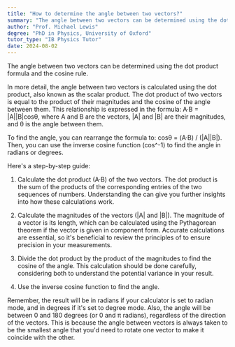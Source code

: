 ```yaml
---
title: "How to determine the angle between two vectors?"
summary: "The angle between two vectors can be determined using the dot product formula and the cosine rule."
author: "Prof. Michael Lewis"
degree: "PhD in Physics, University of Oxford"
tutor_type: "IB Physics Tutor"
date: 2024-08-02
---
```


The angle between two vectors can be determined using the dot product formula and the cosine rule.

In more detail, the angle between two vectors is calculated using the dot product, also known as the scalar product. The dot product of two vectors is equal to the product of their magnitudes and the cosine of the angle between them. This relationship is expressed in the formula: A·B = |A||B|cosθ, where A and B are the vectors, |A| and |B| are their magnitudes, and θ is the angle between them.

To find the angle, you can rearrange the formula to: cosθ = (A·B) / (|A||B|). Then, you can use the inverse cosine function (cos^-1) to find the angle in radians or degrees.

Here's a step-by-step guide:

1. Calculate the dot product (A·B) of the two vectors. The dot product is the sum of the products of the corresponding entries of the two sequences of numbers. Understanding the can give you further insights into how these calculations work.

2. Calculate the magnitudes of the vectors (|A| and |B|). The magnitude of a vector is its length, which can be calculated using the Pythagorean theorem if the vector is given in component form. Accurate calculations are essential, so it's beneficial to review the principles of to ensure precision in your measurements.

3. Divide the dot product by the product of the magnitudes to find the cosine of the angle. This calculation should be done carefully, considering both to understand the potential variance in your result.

4. Use the inverse cosine function to find the angle.

Remember, the result will be in radians if your calculator is set to radian mode, and in degrees if it's set to degree mode. Also, the angle will be between 0 and 180 degrees (or 0 and π radians), regardless of the direction of the vectors. This is because the angle between vectors is always taken to be the smallest angle that you'd need to rotate one vector to make it coincide with the other.
    